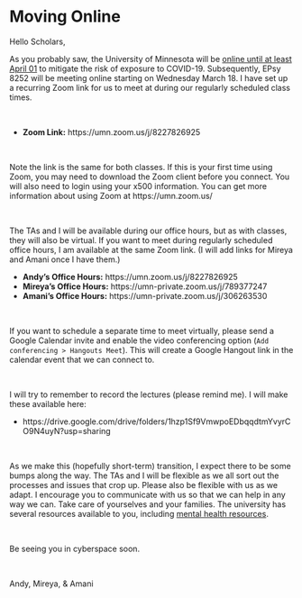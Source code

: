 # Moving Online





Hello Scholars,

As you probably saw, the University of Minnesota will be [online until at least April 01](https://drive.google.com/file/d/1_ph5nt6DcL1bds0ojWaojg5c6vgacGco/view) to mitigate the risk of exposure to COVID-19. Subsequently, EPsy 8252 will be meeting online starting on Wednesday March 18. I have set up a recurring Zoom link for us to meet at during our regularly scheduled class times. 

<br />

- **Zoom Link:** https://umn.zoom.us/j/8227826925

<br />

Note the link is the same for both classes. If this is your first time using Zoom, you may need to download the Zoom client before you connect. You will also need to login using your x500 information. You can get more information about using Zoom at https://umn.zoom.us/

<br />

The TAs and I will be available during our office hours, but as with classes, they will also be virtual. If you want to meet during regularly scheduled office hours, I am available at the same Zoom link. (I will add links for Mireya and Amani once I have them.)

- **Andy's Office Hours:** https://umn.zoom.us/j/8227826925
- **Mireya's Office Hours:** https://umn-private.zoom.us/j/789377247
- **Amani's Office Hours:** https://umn-private.zoom.us/j/306263530

<br />

If you want to schedule a separate time to meet virtually, please send a Google Calendar invite and enable the video conferencing option (`Add conferencing > Hangouts Meet`). This will create a Google Hangout link in the calendar event that we can connect to.

<br />

I will try to remember to record the lectures (please remind me). I will make these available here:

- https://drive.google.com/drive/folders/1hzp1Sf9VmwpoEDbqqdtmYvyrCO9N4uyN?usp=sharing

<br />

As we make this (hopefully short-term) transition, I expect there to be some bumps along the way. The TAs and I will be flexible as we all sort out the processes and issues that crop up. Please also be flexible with us as we adapt. I encourage you to communicate with us so that we can help in any way we can. Take care of yourselves and your families. The university has several resources available to you, including [mental health resources](http://mentalhealth.umn.edu/).

<br />

Be seeing you in cyberspace soon.

<br />

Andy, Mireya, &amp; Amani




